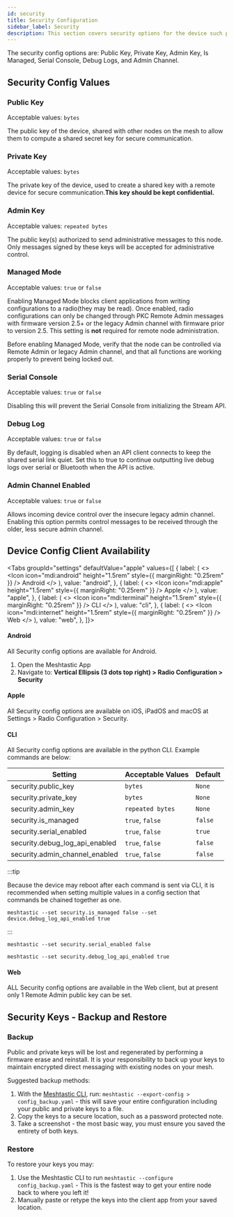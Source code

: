 ```yaml
---
id: security
title: Security Configuration
sidebar_label: Security
description: This section covers security options for the device such public key, privaate key, and admin key
---
```



The security config options are: Public Key, Private Key, Admin Key, Is Managed, Serial Console, Debug Logs, and Admin Channel.

## Security Config Values

### Public Key

Acceptable values: `bytes`

The public key of the device, shared with other nodes on the mesh to allow them to compute a shared secret key for secure communication.

### Private Key

Acceptable values: `bytes`

The private key of the device, used to create a shared key with a remote device for secure communication.**This key should be kept confidential.**

### Admin Key

Acceptable values: `repeated bytes`

The public key(s) authorized to send administrative messages to this node. Only messages signed by these keys will be accepted for administrative control.

### Managed Mode

Acceptable values: `true` or `false`

Enabling Managed Mode blocks client applications from writing configurations to a radio(they may be read). Once enabled, radio configurations can only be changed through PKC Remote Admin messages with firmware version 2.5+ or the legacy Admin channel with firmware prior to version 2.5. This setting is **not** required for remote node administration.

Before enabling Managed Mode, verify that the node can be controlled via Remote Admin or legacy Admin channel, and that all functions are working properly to prevent being locked out.

### Serial Console

Acceptable values: `true` or `false`

Disabling this will prevent the Serial Console from initializing the Stream API.

### Debug Log

Acceptable values: `true` or `false`

By default, logging is disabled when an API client connects to keep the shared serial link quiet. Set this to true to continue outputting live debug logs over serial or Bluetooth when the API is active.

### Admin Channel Enabled

Acceptable values: `true` or `false`

Allows incoming device control over the insecure legacy admin channel. Enabling this option permits control messages to be received through the older, less secure admin channel.

## Device Config Client Availability

<Tabs
  groupId="settings"
  defaultValue="apple"
  values={[
    {
      label: (
        <>
          <Icon icon="mdi:android" height="1.5rem" style={{ marginRight: "0.25rem" }} /> Android
        </>
      ),
      value: "android",
    },
    {
      label: (
        <>
          <Icon icon="mdi:apple" height="1.5rem" style={{ marginRight: "0.25rem" }} /> Apple
        </>
      ),
      value: "apple",
    },
    {
      label: (
        <>
          <Icon icon="mdi:terminal" height="1.5rem" style={{ marginRight: "0.25rem" }} /> CLI
        </>
      ),
      value: "cli",
    },
    {
      label: (
        <>
          <Icon icon="mdi:internet" height="1.5rem" style={{ marginRight: "0.25rem" }} /> Web
        </>
      ),
      value: "web",
    },
  ]}>
<TabItem value="android">

#### Android

All Security config options are available for Android.

1. Open the Meshtastic App
2. Navigate to: **Vertical Ellipsis (3 dots top right) > Radio Configuration > Security**

</TabItem>
<TabItem value="apple">

#### Apple

All Security config options are available on iOS, iPadOS and macOS at Settings > Radio Configuration > Security.

</TabItem>
<TabItem value="cli">

#### CLI

All Security config options are available in the python CLI. Example commands are below:

| Setting                        | Acceptable Values | Default |
| ------------------------------ | ----------------- | ------- |
| security.public_key            | `bytes`           | `None`  |
| security.private_key           | `bytes`           | `None`  |
| security.admin_key             | `repeated bytes`  | `None`  |
| security.is_managed            | `true`, `false`   | `false` |
| security.serial_enabled        | `true`, `false`   | `true`  |
| security.debug_log_api_enabled | `true`, `false`   | `false` |
| security.admin_channel_enabled | `true`, `false`   | `false` |

:::tip

Because the device may reboot after each command is sent via CLI, it is recommended when setting multiple values in a config section that commands be chained together as one.

```shell title="Example:"
meshtastic --set security.is_managed false --set device.debug_log_api_enabled true
```

:::

```shell title="Disable serial console"
meshtastic --set security.serial_enabled false
```

```shell title="Enable debug logging"
meshtastic --set security.debug_log_api_enabled true
```

</TabItem>
<TabItem value="web">

#### Web

ALL Security config options are available in the Web client, but at present only 1 Remote Admin public key can be set.

</TabItem>
</Tabs>

## Security Keys - Backup and Restore

### Backup

Public and private keys will be lost and regenerated by performing a firmware erase and reinstall. It is your responsibility to back up your keys to maintain encrypted direct messaging with existing nodes on your mesh.

Suggested backup methods:

1.  With the [Meshtastic CLI](/docs/software/python/cli/), run: `meshtastic --export-config > config_backup.yaml` - this will save your entire configuration including your public and private keys to a file.
2.  Copy the keys to a secure location, such as a password protected note.
3.  Take a screenshot - the most basic way, you must ensure you saved the entirety of both keys.

### Restore

To restore your keys you may:

1.  Use the Meshtastic CLI to run `meshtastic --configure config_backup.yaml` - This is the fastest way to get your entire node back to where you left it!
2.  Manually paste or retype the keys into the client app from your saved location.
